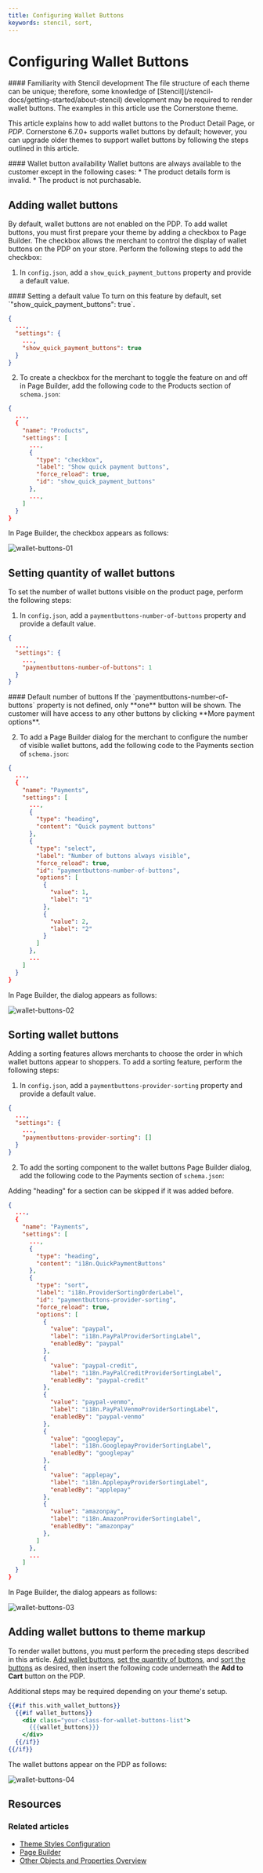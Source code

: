 ```yaml
---
title: Configuring Wallet Buttons
keywords: stencil, sort, 
---
```


# Configuring Wallet Buttons

<Callout type="info">
 #### Familiarity with Stencil development
 The file structure of each theme can be unique; therefore, some knowledge of [Stencil](/stencil-docs/getting-started/about-stencil) development may be required to render wallet buttons. The examples in this article use the Cornerstone theme.
</Callout>

This article explains how to add wallet buttons to the Product Detail Page, or _PDP_. Cornerstone 6.7.0+ supports wallet buttons by default; however, you can upgrade older themes to support wallet buttons by following the steps outlined in this article.

<Callout type="info">
 #### Wallet button availability
 Wallet buttons are always available to the customer except in the following cases:
 * The product details form is invalid.
 * The product is not purchasable.
</Callout>

## Adding wallet buttons

By default, wallet buttons are not enabled on the PDP. To add wallet buttons, you must first prepare your theme by adding a checkbox to Page Builder. The checkbox allows the merchant to control the display of wallet buttons on the PDP on your store. Perform the following steps to add the checkbox:

1. In `config.json`, add a `show_quick_payment_buttons` property and provide a default value.

<Callout type="info">
 #### Setting a default value
 To turn on this feature by default, set `"show_quick_payment_buttons": true`.
</Callout>

```json filename="config.json" showLineNumbers copy
{
  ...,
  "settings": {
    ...,
    "show_quick_payment_buttons": true
  }
}
```

2. To create a checkbox for the merchant to toggle the feature on and off in Page Builder, add the following code to the Products section of `schema.json`:

```json filename="schema.json" showLineNumbers copy
{
  ...,
  {
    "name": "Products",
    "settings": [
      ...,
      {
        "type": "checkbox",
        "label": "Show quick payment buttons",
        "force_reload": true,
        "id": "show_quick_payment_buttons"
      },
      ...,
    ]
  }  
}
```

In Page Builder, the checkbox appears as follows:

![wallet-buttons-01](https://storage.googleapis.com/bigcommerce-production-dev-center/images/wallet-buttons-01.png "add-checkbox")

## Setting quantity of wallet buttons

To set the number of wallet buttons visible on the product page, perform the following steps:

1. In `config.json`, add a `paymentbuttons-number-of-buttons` property and provide a default value.

```json filename="config.json, number of buttons default" showLineNumbers copy
{
  ...,
  "settings": {
    ...,
    "paymentbuttons-number-of-buttons": 1
  }
}
```

<Callout type="info">
 #### Default number of buttons
 If the `paymentbuttons-number-of-buttons` property is not defined, only **one** button will be shown. The customer will have access to any other buttons by clicking **More payment options**.
 </Callout>

2. To add a Page Builder dialog for the merchant to configure the number of visible wallet buttons, add the following code to the Payments section of `schema.json`:

```json filename="schema.json" showLineNumbers copy
{
  ...,
  {
    "name": "Payments",
    "settings": [
      ...,
      {
        "type": "heading",
        "content": "Quick payment buttons"
      },
      {
        "type": "select",
        "label": "Number of buttons always visible",
        "force_reload": true,
        "id": "paymentbuttons-number-of-buttons",
        "options": [
          {
            "value": 1,
            "label": "1"
          },
          {
            "value": 2,
            "label": "2"
          }
        ]
      },
      ...
    ]
  }  
}
```

In Page Builder, the dialog appears as follows:

![wallet-buttons-02](https://storage.googleapis.com/bigcommerce-production-dev-center/images/wallet-buttons-02.png "wallet-buttons-quantity")

## Sorting wallet buttons

Adding a sorting features allows merchants to choose the order in which wallet buttons appear to shoppers. To add a sorting feature, perform the following steps:

1. In `config.json`, add a `paymentbuttons-provider-sorting` property and provide a default value.

```json filename="config.json" showLineNumbers copy
{
  ...,
  "settings": {
    ...,
    "paymentbuttons-provider-sorting": []
  }
}
```

2. To add the sorting component to the wallet buttons Page Builder dialog, add the following code to the Payments section of `schema.json`:

<Callout type="info">
Adding "heading" for a section can be skipped if it was added before.
</Callout>

```json filename="schema.json" showLineNumbers copy
{
  ...,
  {
    "name": "Payments",
    "settings": [
      ...,
      {
        "type": "heading",
        "content": "i18n.QuickPaymentButtons"
      },
      {
        "type": "sort",
        "label": "i18n.ProviderSortingOrderLabel",
        "id": "paymentbuttons-provider-sorting",
        "force_reload": true,
        "options": [
          {
            "value": "paypal",
            "label": "i18n.PayPalProviderSortingLabel",
            "enabledBy": "paypal"
          },
          {
            "value": "paypal-credit",
            "label": "i18n.PayPalCreditProviderSortingLabel",
            "enabledBy": "paypal-credit"
          },
          {
            "value": "paypal-venmo",
            "label": "i18n.PayPalVenmoProviderSortingLabel",
            "enabledBy": "paypal-venmo"
          },
          {
            "value": "googlepay",
            "label": "i18n.GooglepayProviderSortingLabel",
            "enabledBy": "googlepay"
          },
          {
            "value": "applepay",
            "label": "i18n.ApplepayProviderSortingLabel",
            "enabledBy": "applepay"
          },
          {
            "value": "amazonpay",
            "label": "i18n.AmazonProviderSortingLabel",
            "enabledBy": "amazonpay"
          },
        ]
      },
      ...
    ]
  }  
}
```

In Page Builder, the dialog appears as follows:

![wallet-buttons-03](https://storage.googleapis.com/bigcommerce-production-dev-center/images/wallet-buttons-03.png "wallet-buttons-sorting")


## Adding wallet buttons to theme markup

To render wallet buttons, you must perform the preceding steps described in this article. [Add wallet buttons](#adding-wallet-buttons), [set the quantity of buttons](#setting-quantity-of-wallet-buttons), and [sort the buttons](#sorting-wallet-buttons) as desired, then insert the following code underneath the **Add to Cart** button on the PDP.

<Callout type="info">
 Additional steps may be required depending on your theme's setup.
  </Callout>

```handlebars filename="add-to-cart.html" showLineNumbers copy
{{#if this.with_wallet_buttons}}
  {{#if wallet_buttons}}
    <div class="your-class-for-wallet-buttons-list">
      {{{wallet_buttons}}}
    </div>
  {{/if}}
{{/if}}
```

The wallet buttons appear on the PDP as follows:

![wallet-buttons-04](https://storage.googleapis.com/bigcommerce-production-dev-center/images/wallet-buttons-04.png "theme-markup")

## Resources

### Related articles

* [Theme Styles Configuration](/stencil-docs/page-builder/theme-styles-configuration)
* [Page Builder](https://support.bigcommerce.com/s/article/Page-Builder?language=en_US)
* [Other Objects and Properties Overview](/stencil-docs/reference-docs/other-objects-and-properties-overview)
